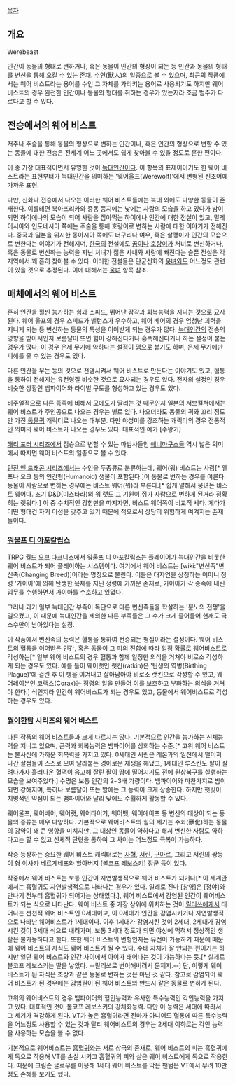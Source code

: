 [[목차]]

== 개요 ==
Werebeast

인간이 동물의 형태로 변하거나, 혹은 동물이 인간의 형상이 되는 등 인간과 동물의 형태를 [[변신]]을 통해 오갈 수 있는 존재. [[수인]](獸人)의 일종으로 볼 수 있으며, 최근의 작품에서는 웨어 비스트라는 용어를 수인 그 자체를 가리키는 용어로 사용되기도 하지만 웨어 비스트의 경우 완전한 인간이나 동물의 형태를 취하는 경우가 있는지라 조금 범주가 다르다고 할 수 있다.

== 전승에서의 웨어 비스트 ==
저주나 주술을 통해 동물의 형상으로 변하는 인간이나, 혹은 인간의 형상으로 변할 수 있는 동물에 대한 전승은 전세계 어느 곳에서도 쉽게 찾아볼 수 있을 정도로 흔한 편이다.

이 중 가장 대표적이면서 유명한 것이 [[늑대인간]]이다. 이 항목의 표제어이기도 한 웨어 비스트라는 표현부터가 늑대인간을 의미하는 '웨어울프(Werewolf)'에서 변형된 신조어에 가까운 표현.

다만, 신화나 전승에서 나오는 이러한 웨어 비스트들에는 늑대 외에도 다양한 동물이 존재한다. 이를테면 북아프리카와 중동 등지에는 낮에는 사람의 모습을 하고 있다가 밤이 되면 하이에나의 모습이 되어 사람을 잡아먹는 하이에나 인간에 대한 전설이 있고, 말레이시아와 인도네시아 쪽에는 주술을 통해 호랑이로 변하는 사람에 대한 이야기가 전해진다. 중국과 일본을 위시한 동아시아 쪽에도 너구리나 여우, 혹은 살쾡이가 인간의 모습으로 변한다는 이야기가 전해지며, [[한국]]의 전설에도 [[곰]]이나 [[호랑이]]가 처녀로 변신하거나, 혹은 동물로 변신하는 능력을 지닌 처녀가 젊은 사내와 사랑에 빠진다는 슬픈 전설은 각 지역에서 꽤 흔히 찾아볼 수 있다. 이러한 전설들은 단군신화의 [[웅녀]]와도 어느정도 관련이 있을 것으로 추정된다. 이에 대해서는 [[웅녀]] 항목 참조.

== 매체에서의 웨어 비스트 ==
흔히 인간을 훨씬 능가하는 힘과 스피드, 뛰어난 감각과 회복능력을 지니는 것으로 묘사된다. 웨어 울프의 경우 스피드가 밸런스가 우수하고, 웨어 베어의 경우 엄청난 괴력을 지니게 되는 등 변신하는 동물의 특성을 이어받게 되는 경우가 많다. [[늑대인간]]의 전승의 영향을 받아서인지 보름달이 뜨면 힘이 강해진다거나 흉폭해진다거나 하는 설정이 붙는 경우가 많다. 이 경우 은제 무기에 약하다는 설정이 덤으로 붙기도 하며, 은제 무기에만 피해를 줄 수 있는 경우도 있다.

다른 인간을 무는 등의 것으로 전염시켜서 웨어 비스트로 만든다는 이야기도 있고, 혈통을 통하여 전해지는 유전형질 비슷한 것으로 묘사되는 경우도 있다. 전자의 설정인 경우 비슷한 상황인 뱀파이어와 라이벌 구도를 형성하고 있는 경우도 있다.

비주얼적으로 다른 종족에 비해서 모에도가 딸리는 것 때문인지 일본의 서브컬쳐에서는 웨어 비스트가 주인공으로 나오는 경우는 별로 없다. 나오더라도 동물의 귀와 꼬리 정도만 가진 [[동물귀]] 캐릭터로 나오는 대부분. 다만 야성미를 강조하는 캐릭터의 경우 전통적인 의미의 웨어 비스트가 나오는 경우도 있다. 대표적인 예가 [수왕기]

[[해리 포터 시리즈]]에서 짐승으로 변할 수 있는 마법사들인 [[애니마구스]]들 역시 넓은 의미에서 따지면 웨어 비스트의 일종으로 볼 수 있다.

[[던전 앤 드래곤 시리즈]]에서는 수인을 두종류로 분류하는데, 웨어(워) 비스트는 사람[* 엘프나 오크 등의 인간형(Humanoid) 생물이 포함된다.]이 동물로 변하는 경우를 이른다. 동물이 사람으로 변하는 경우에는 비스트 웨어(워)라 부른다.[* 쉽게 말해서 웅녀는 비스트 웨어다. 초기 D&D(미스타라)의 워 랫도 그 기원이 쥐가 사람으로 변하게 된거라 정확히는 랫워다.] 이 중 수치적인 강함만을 따지자면, 비스트 웨어쪽이 비교적 세다. 게다가 어떤 형태건 자기 이성을 갖추고 있기 때문에 적으로서 상당히 위험하게 여겨지는 존재들이다.

=== [[워울프 디 아포칼립스]] ===
TRPG [[월드 오브 다크니스]]에서 워울프 디 아포칼립스는 플레이어가 늑대인간을 비롯한 웨어 비스트가 되어 플레이하는 시스템이다. 여기에서 웨어 비스트는 [wiki:"변신족"변신족(Changing Breed)]이라는 명칭으로 불린다. 이들은 대자연을 상징하는 어머니 정령 '가이아'에 의해 탄생한 육체를 지닌 정령에 가까운 존재로, 가이아가 각 종족에 내린 임무를 수행하면서 가이아를 수호하고 있었다.

그러나 과거 일부 늑대인간 부족이 독단으로 다른 변신족들을 학살하는 '분노의 전쟁'을 일으켰고, 이 때문에 늑대인간을 제외한 다른 부족들은 그 수가 크게 줄어들어 현재도 극소수만이 남아있다는 설정.

이 작품에서 변신족의 능력은 혈통을 통하여 전승되는 형질이라는 설정이다. 웨어 비스트의 혈통을 이어받은 인간, 혹은 동물이 그 피의 진함에 따라 일정 확률로 웨어비스트로 각성하는[* 일부 웨어 비스트의 경우 혈통과 함께 일정한 의식을 거쳐야 비로소 각성하게 되는 경우도 있다. 예를 들어 웨어랫인 랫킨(ratkin)은 '탄생의 역병(Birthing Plague)'에 걸린 후 이 병을 이겨내고 살아남아야 비로소 랫킨으로 각성할 수 있고, 웨어레이븐인 코랙스(Corax)는 정령의 알을 만들어 이를 보호하고 부화하는 의식을 거쳐야 한다.] 식인지라 인간이 웨어비스트가 되는 경우도 있고, 동물에서 웨어비스트로 각성하는 경우도 있다.

=== [[월야환담]] 시리즈의 웨어 비스트 ===
다른 작품의 웨어 비스트들과 크게 다르지는 않다. 기본적으로 인간을 능가하는 신체능력을 지니고 있으며, 근력과 회복능력은 뱀파이어를 상회하는 수준.[* 고위 웨어 비스트는 불사신에 가까운 회복력을 가지고 있다. 0세대인 서린은 레온과의 일전에서 떨어져 나간 살점들이 스스로 모여 달라붙는 경이로운 재생을 해냈고, 1세대인 루스킨도 팔이 잘려나가자 흘러나온 혈액이 응고해 잘린 팔이 땅에 떨어지기도 전에 원상복구를 실행하는 모습을 보여주었다.] 수명은 보통 인간의 2~3배 가량이다. 뱀파이어와 마찬가지로 밤이 되면 강해지며, 특히나 보름달이 뜨는 밤에는 그 능력이 크게 상승한다. 하지만 햇빛이 치명적인 약점이 되는 뱀파이어와 달리 낮에도 수월하게 활동할 수 있다.

웨어울프, 웨어베어, 웨어랫, 웨어타이거, 웨어뱃, 웨어에이프 등 변신의 대상이 되는 동물의 종류는 매우 다양하다. 기본적으로 웨어비스트의 힘의 세기는 수화(獸化)하는 동물의 강약이 꽤 큰 영향을 미치지만, 그 대상인 동물이 약하다고 해서 변신한 사람도 약하다고는 할 수 없고 신체적 단련을 통하여 그 차이는 어느정도 극복이 가능하다.

작중 등장하는 중요한 웨어 비스트 캐릭터로는 [[사혁]], [[서린]], [[구아르]], 그리고 서린의 쌍둥이 형 [[이사카]] 베르게네프와 할아버지 [볼코프 레보스키] 장군 등이 있다.

작중에서 웨어 비스트는 보통 인간이 자연발생적으로 웨어 비스트가 되거나[* 이 세계관에서는 흡혈귀도 자연발생적으로 나타나는 경우가 있다. 일례로 진마 [창영]은 [정야]와 만나기 전부터 흡혈귀가 되어가는 상태였다.], 웨어 비스트에서 감염된 인간이 웨어비스트가 되는 식으로 나타난다. 웨어 비스트 중 가장 상위에 위치하는 것이 [[릴리쓰]]에게서 태어나는 선천적 웨어 비스트인 0세대이고, 이 0세대가 인간을 감염시키거나 자연발생적으로 나타난 웨어비스트가 1세대이다. 이후 1세대가 감염시킨 것이 2세대, 2세대가 감염시킨 것이 3세대 식으로 내려가며, 보통 3세대 정도가 되면 야성에 먹혀서 정상적인 생활은 불가능하다고 한다.
또한 웨어 비스트의 변형인자는 유전이 가능하기 때문에 때문에 웨어 비스트의 자식도 웨어 비스트가 될 수 있다. 수태 자체가 잘 안되는 편이기는 하지만 일단 웨어 비스트와 인간 사이에서 아이가 태어나는 것이 가능하다는 듯.[* 실제로 볼코프 레보스키는 딸을 낳았다. --릴리쓰로 변이해버려서 문제지.--] 단, 이렇게 웨어 비스트가 된 자식은 조상과 같은 동물로 변하는 것은 아닌 것 같다. 참고로 감염되어 웨어 비스트가 된 경우에는 감염원이 된 웨어 비스트와 반드시 같은 동물로 변하게 된다.

고위의 웨어비스트의 경우 뱀파이어의 혈인능력과 유사한 특수능력인 각인능력을 가지고 있다. 대표적인 것이 볼코프 레보스키의 강체화능력. 다만 이 능력은 세대에 따라서 그 세기가 격감하게 된다. VT가 높은 흡혈귀라면 진마가 아니어도 혈통에 따른 특수능력을 어느정도 사용할 수 있는 것과 달리 웨어비스트의 경우는 2세대 이하로는 각인 능력을 사용하는 모습을 볼 수 없다. 

기본적으로 웨어비스트는 [[흡혈귀]]와는 서로 상극의 존재로, 웨어 비스트의 피는 흡혈귀에게 독으로 작용해 VT를 손실 시키고 흡혈귀의 피와 살은 웨어 비스트에게 독으로 작용한다. 때문에 크림슨 글로우를 이용해 1세대 웨어 비스트를 막은 팬텀은 VT에서 무려 10만정도 손해를 보기도 했다.
